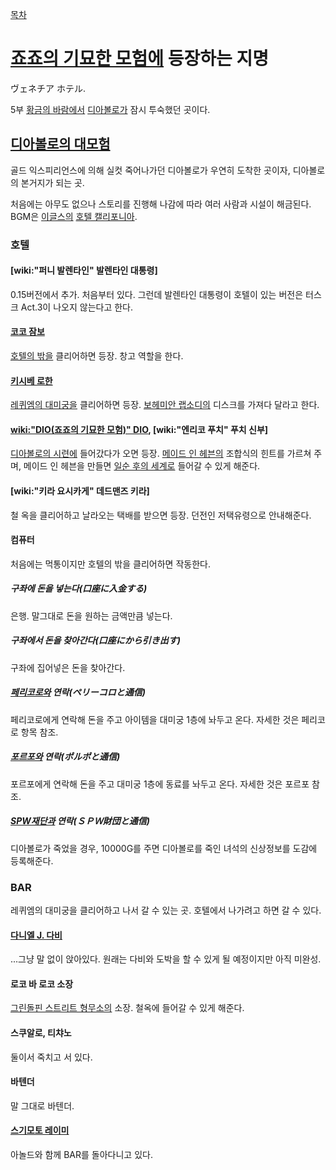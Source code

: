 [[목차]]

= [[죠죠의 기묘한 모험]]에 등장하는 지명 =
ヴェネチア ホテル.

5부 [[황금의 바람]]에서 [[디아볼로]]가 잠시 투숙했던 곳이다.

== [[디아볼로의 대모험]] ==
골드 익스피리언스에 의해 실컷 죽어나가던 디아볼로가 우연히 도착한 곳이자, 디아볼로의 본거지가 되는 곳.

처음에는 아무도 없으나 스토리를 진행해 나감에 따라 여러 사람과 시설이 해금된다. BGM은 [[이글스]]의 [[호텔 캘리포니아]].

=== 호텔 ===
==== [wiki:"퍼니 발렌타인" 발렌타인 대통령] ====
0.15버전에서 추가. 처음부터 있다. 그런데 발렌타인 대통령이 호텔이 있는 버전은 터스크 Act.3이 나오지 않는다고 한다.

==== [[코코 잠보]] ====
[[호텔의 밖]]을 클리어하면 등장. 창고 역할을 한다.

==== [[키시베 로한]] ====
[[레퀴엠의 대미궁]]을 클리어하면 등장. [[보헤미안 랩소디]]의 디스크를 가져다 달라고 한다.

==== [[wiki:"DIO(죠죠의 기묘한 모험)" DIO]], [wiki:"엔리코 푸치" 푸치 신부] ====
[[디아볼로의 시련]]에 들어갔다가 오면 등장. [[메이드 인 헤븐]]의 조합식의 힌트를 가르쳐 주며, 메이드 인 헤븐을 만들면 [[일순 후의 세계]]로 들어갈 수 있게 해준다.

==== [wiki:"키라 요시카게" 데드맨즈 키라] ====
철 옥을 클리어하고 날라오는 택배를 받으면 등장. 던전인 저택유령으로 안내해준다.

==== 컴퓨터 ====
처음에는 먹통이지만 호텔의 밖을 클리어하면 작동한다.

===== 구좌에 돈을 넣는다(口座に入金する) =====
은행. 말그대로 돈을 원하는 금액만큼 넣는다.

===== 구좌에서 돈을 찾아간다(口座にから引き出す) =====
구좌에 집어넣은 돈을 찾아간다.

===== [[페리코로]]와 연락(ペリーコロと通信) =====
페리코로에게 연락해 돈을 주고 아이템을 대미궁 1층에 놔두고 온다. 자세한 것은 페리코로 항목 참조.

===== [[포르포]]와 연락(ポルポと通信) =====
포르포에게 연락해 돈을 주고 대미궁 1층에 동료를 놔두고 온다. 자세한 것은 포르포 참조.

===== [[SPW재단]]과 연락(ＳＰＷ財団と通信) =====
디아볼로가 죽었을 경우, 10000G를 주면 디아볼로를 죽인 녀석의 신상정보를 도감에 등록해준다.

=== BAR ===
레퀴엠의 대미궁을 클리어하고 나서 갈 수 있는 곳. 호텔에서 나가려고 하면 갈 수 있다.

==== [[다니엘 J. 다비]] ====
...그냥 말 없이 앉아있다. 원래는 다비와 도박을 할 수 있게 될 예정이지만 아직 미완성.

==== 로코 바 로코 소장 ====
[[그린돌핀 스트리트 형무소]]의 소장. 철옥에 들어갈 수 있게 해준다.

==== 스쿠알로, 티챠노 ==== 
둘이서 죽치고 서 있다.

==== 바텐더 ====
말 그대로 바텐더.

==== [[스기모토 레이미]] ====
아놀드와 함께 BAR를 돌아다니고 있다.
